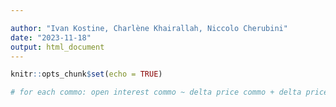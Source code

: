 ```yaml
---

author: "Ivan Kostine, Charlène Khairallah, Niccolo Cherubini"
date: "2023-11-18"
output: html_document
---
```


```r
knitr::opts_chunk$set(echo = TRUE)

```




```r

# for each commo: open interest commo ~ delta price commo + delta price commo t-1 + open interest t-1 + autres variables t-1


```

